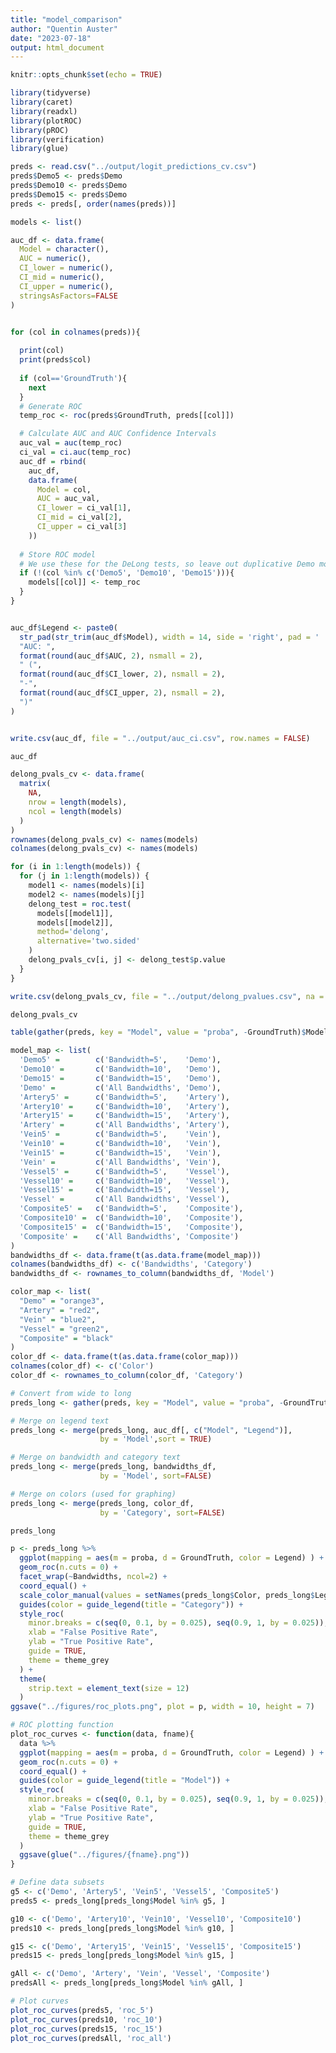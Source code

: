 ```yaml
---
title: "model_comparison"
author: "Quentin Auster"
date: "2023-07-18"
output: html_document
---
```


```r
knitr::opts_chunk$set(echo = TRUE)
```


```r
library(tidyverse)
library(caret)
library(readxl)
library(plotROC)
library(pROC)
library(verification)
library(glue)
```

```r
preds <- read.csv("../output/logit_predictions_cv.csv")
preds$Demo5 <- preds$Demo
preds$Demo10 <- preds$Demo
preds$Demo15 <- preds$Demo
preds <- preds[, order(names(preds))]
```

```r

models <- list()

auc_df <- data.frame(
  Model = character(), 
  AUC = numeric(), 
  CI_lower = numeric(), 
  CI_mid = numeric(),
  CI_upper = numeric(), 
  stringsAsFactors=FALSE
)


for (col in colnames(preds)){
  
  print(col)
  print(preds$col)
  
  if (col=='GroundTruth'){
    next
  }
  # Generate ROC
  temp_roc <- roc(preds$GroundTruth, preds[[col]])

  # Calculate AUC and AUC Confidence Intervals
  auc_val = auc(temp_roc)
  ci_val = ci.auc(temp_roc)
  auc_df = rbind(
    auc_df, 
    data.frame(
      Model = col,
      AUC = auc_val,
      CI_lower = ci_val[1],
      CI_mid = ci_val[2],
      CI_upper = ci_val[3]
    ))
  
  # Store ROC model
  # We use these for the DeLong tests, so leave out duplicative Demo models
  if (!(col %in% c('Demo5', 'Demo10', 'Demo15'))){
    models[[col]] <- temp_roc
  }
}


auc_df$Legend <- paste0(
  str_pad(str_trim(auc_df$Model), width = 14, side = 'right', pad = ' '),
  "AUC: ",
  format(round(auc_df$AUC, 2), nsmall = 2), 
  " (", 
  format(round(auc_df$CI_lower, 2), nsmall = 2), 
  "-", 
  format(round(auc_df$CI_upper, 2), nsmall = 2),
  ")"
) 


write.csv(auc_df, file = "../output/auc_ci.csv", row.names = FALSE)

auc_df
```

```r
delong_pvals_cv <- data.frame(
  matrix(
    NA, 
    nrow = length(models), 
    ncol = length(models)
  )
)
rownames(delong_pvals_cv) <- names(models)
colnames(delong_pvals_cv) <- names(models)

for (i in 1:length(models)) {
  for (j in 1:length(models)) {
    model1 <- names(models)[i]
    model2 <- names(models)[j]
    delong_test = roc.test(
      models[[model1]], 
      models[[model2]],
      method='delong',
      alternative='two.sided'
    )
    delong_pvals_cv[i, j] <- delong_test$p.value
  }
}

write.csv(delong_pvals_cv, file = "../output/delong_pvalues.csv", na = '')

delong_pvals_cv

```



```r
table(gather(preds, key = "Model", value = "proba", -GroundTruth)$Model)

```


```r

model_map <- list(
  'Demo5' =        c('Bandwidth=5',    'Demo'),
  'Demo10' =       c('Bandwidth=10',   'Demo'),
  'Demo15' =       c('Bandwidth=15',   'Demo'), 
  'Demo' =         c('All Bandwidths', 'Demo'), 
  'Artery5' =      c('Bandwidth=5',    'Artery'),
  'Artery10' =     c('Bandwidth=10',   'Artery'), 
  'Artery15' =     c('Bandwidth=15',   'Artery'),
  'Artery' =       c('All Bandwidths', 'Artery'),
  'Vein5' =        c('Bandwidth=5',    'Vein'),
  'Vein10' =       c('Bandwidth=10',   'Vein'), 
  'Vein15' =       c('Bandwidth=15',   'Vein'),
  'Vein' =         c('All Bandwidths', 'Vein'),
  'Vessel5' =      c('Bandwidth=5',    'Vessel'),
  'Vessel10' =     c('Bandwidth=10',   'Vessel'), 
  'Vessel15' =     c('Bandwidth=15',   'Vessel'),
  'Vessel' =       c('All Bandwidths', 'Vessel'),
  'Composite5' =   c('Bandwidth=5',    'Composite'),
  'Composite10' =  c('Bandwidth=10',   'Composite'),
  'Composite15' =  c('Bandwidth=15',   'Composite'),
  'Composite' =    c('All Bandwidths', 'Composite')
)
bandwidths_df <- data.frame(t(as.data.frame(model_map)))
colnames(bandwidths_df) <- c('Bandwidths', 'Category')
bandwidths_df <- rownames_to_column(bandwidths_df, 'Model')

color_map <- list(
  "Demo" = "orange3",
  "Artery" = "red2",
  "Vein" = "blue2",
  "Vessel" = "green2",
  "Composite" = "black"
)
color_df <- data.frame(t(as.data.frame(color_map)))
colnames(color_df) <- c('Color')
color_df <- rownames_to_column(color_df, 'Category')

# Convert from wide to long
preds_long <- gather(preds, key = "Model", value = "proba", -GroundTruth)

# Merge on legend text
preds_long <- merge(preds_long, auc_df[, c("Model", "Legend")], 
                    by = 'Model',sort = TRUE)

# Merge on bandwidth and category text
preds_long <- merge(preds_long, bandwidths_df, 
                    by = 'Model', sort=FALSE)

# Merge on colors (used for graphing)
preds_long <- merge(preds_long, color_df, 
                    by = 'Category', sort=FALSE)

preds_long
```


```r


p <- preds_long %>% 
  ggplot(mapping = aes(m = proba, d = GroundTruth, color = Legend) ) +
  geom_roc(n.cuts = 0) +
  facet_wrap(~Bandwidths, ncol=2) + 
  coord_equal() +
  scale_color_manual(values = setNames(preds_long$Color, preds_long$Legend)) + 
  guides(color = guide_legend(title = "Category")) + 
  style_roc(
    minor.breaks = c(seq(0, 0.1, by = 0.025), seq(0.9, 1, by = 0.025)),
    xlab = "False Positive Rate",
    ylab = "True Positive Rate",
    guide = TRUE,
    theme = theme_grey
  ) + 
  theme(
    strip.text = element_text(size = 12)
  )
ggsave("../figures/roc_plots.png", plot = p, width = 10, height = 7)
```



```r

# ROC plotting function
plot_roc_curves <- function(data, fname){
  data %>% 
  ggplot(mapping = aes(m = proba, d = GroundTruth, color = Legend) ) +
  geom_roc(n.cuts = 0) +
  coord_equal() +
  guides(color = guide_legend(title = "Model")) + 
  style_roc(
    minor.breaks = c(seq(0, 0.1, by = 0.025), seq(0.9, 1, by = 0.025)),
    xlab = "False Positive Rate",
    ylab = "True Positive Rate",
    guide = TRUE,
    theme = theme_grey
  )
  ggsave(glue("../figures/{fname}.png"))
}

# Define data subsets
g5 <- c('Demo', 'Artery5', 'Vein5', 'Vessel5', 'Composite5')
preds5 <- preds_long[preds_long$Model %in% g5, ]

g10 <- c('Demo', 'Artery10', 'Vein10', 'Vessel10', 'Composite10')
preds10 <- preds_long[preds_long$Model %in% g10, ]

g15 <- c('Demo', 'Artery15', 'Vein15', 'Vessel15', 'Composite15')
preds15 <- preds_long[preds_long$Model %in% g15, ]

gAll <- c('Demo', 'Artery', 'Vein', 'Vessel', 'Composite')
predsAll <- preds_long[preds_long$Model %in% gAll, ]

# Plot curves
plot_roc_curves(preds5, 'roc_5')
plot_roc_curves(preds10, 'roc_10')
plot_roc_curves(preds15, 'roc_15')
plot_roc_curves(predsAll, 'roc_all')

```

